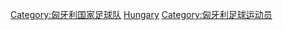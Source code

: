 [[Category:匈牙利国家足球队|Category:匈牙利国家足球队]]
[[Category:國家足球隊球員|Hungary]]
[[Category:匈牙利足球运动员|Category:匈牙利足球运动员]]